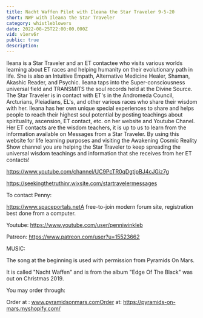 ```yaml
---
title: Nacht Waffen Pilot with Ileana the Star Traveler 9-5-20
short: NWP with Ileana the Star Traveler
category: whistleblowers
date: 2022-08-25T22:00:00.000Z
vid: v1erv6r
public: true
description:
---
```

Ileana is a Star Traveler and an ET contactee who visits various worlds learning about ET races and helping humanity on their evolutionary path in life. She is also an Intuitive Empath, Alternative Medicine Healer, Shaman, Akashic Reader, and Psychic. Ileana taps into the Super-consciousness universal field and TRANSMITS the soul records held at the Divine Source. The Star Traveler is in contact with ET's in the Andromeda Council, Arcturians, Pleiadians, EL's, and other various races who share their wisdom with her. Ileana has her own unique special experiences to share and helps people to reach their highest soul potential by posting teachings about spirituality, ascension, ET contact, etc. on her website and Youtube Chanel. Her ET contacts are the wisdom teachers, it is up to us to learn from the information available on Messages from a Star Traveler. By using this website for life learning purposes and visiting the Awakening Cosmic Reality Show channel you are helping the Star Traveler to keep spreading the universal wisdom teachings and information that she receives from her ET contacts!

https://www.youtube.com/channel/UC9PcTR0qDgtjpBJ4cJGiz7g

https://seekingthetruthinr.wixsite.com/startravelermessages

To contact Penny:

https://www.spaceportals.netA free-to-join modern forum site, registration best done from a computer.

Youtube: https://www.youtube.com/user/penniwinkleb

Patreon: https://www.patreon.com/user?u=15523662

MUSIC:

The song at the beginning is used with permission from Pyramids On Mars.

It is called "Nacht Waffen" and is from the album "Edge Of The Black" was out on Christmas 2019.

You may order through:

Order at : www.pyramidsonmars.comOrder at: https://pyramids-on-mars.myshopify.com/
